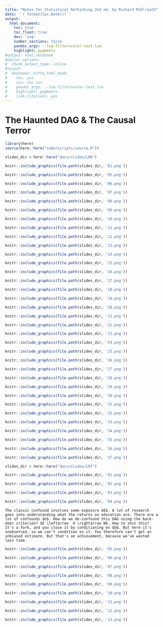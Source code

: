 ```yaml
---
title: "Notes for Statistical Rethinking 2nd ed. by Richard McElreath"
date: '`r format(Sys.Date())`'
output:
  html_document:
    toc: true
    toc_float: true
    dev: 'svg'
    number_sections: false
    pandoc_args: --lua-filter=color-text.lua
    highlight: pygments
#output: html_notebook
#editor_options: 
#  chunk_output_type: inline
#output:
#  bookdown::tufte_html_book:
#    toc: yes
#    css: toc.css
#    pandoc_args: --lua-filter=color-text.lua
#    highlight: pygments
#    link-citations: yes
---
```


# The Haunted DAG & The Causal Terror

```r
library(here)
source(here::here("code/scripts/source.R"))
```

```r
slides_dir = here::here("docs/slides/L06")
```

```r
knitr::include_graphics(file.path(slides_dir, '01.png'))
```

```r
knitr::include_graphics(file.path(slides_dir, '05.png'))
```

```r
knitr::include_graphics(file.path(slides_dir, '06.png'))
```

```r
knitr::include_graphics(file.path(slides_dir, '07.png'))
```

```r
knitr::include_graphics(file.path(slides_dir, '08.png'))
```

```r
knitr::include_graphics(file.path(slides_dir, '09.png'))
```


```r
knitr::include_graphics(file.path(slides_dir, '10.png'))
```

```r
knitr::include_graphics(file.path(slides_dir, '11.png'))
```

```r
knitr::include_graphics(file.path(slides_dir, '12.png'))
```

```r
knitr::include_graphics(file.path(slides_dir, '13.png'))
```

```r
knitr::include_graphics(file.path(slides_dir, '14.png'))
```

```r
knitr::include_graphics(file.path(slides_dir, '15.png'))
```

```r
knitr::include_graphics(file.path(slides_dir, '16.png'))
```

```r
knitr::include_graphics(file.path(slides_dir, '17.png'))
```

```r
knitr::include_graphics(file.path(slides_dir, '18.png'))
```

```r
knitr::include_graphics(file.path(slides_dir, '19.png'))
```

```r
knitr::include_graphics(file.path(slides_dir, '20.png'))
```

```r
knitr::include_graphics(file.path(slides_dir, '21.png'))
```



```r
knitr::include_graphics(file.path(slides_dir, '22.png'))
```



```r
knitr::include_graphics(file.path(slides_dir, '23.png'))
```



```r
knitr::include_graphics(file.path(slides_dir, '24.png'))
```



```r
knitr::include_graphics(file.path(slides_dir, '25.png'))
```



```r
knitr::include_graphics(file.path(slides_dir, '26.png'))
```

 

```r
knitr::include_graphics(file.path(slides_dir, '27.png'))
```


```r
knitr::include_graphics(file.path(slides_dir, '28.png'))
```

```r
knitr::include_graphics(file.path(slides_dir, '29.png'))
```

```r
knitr::include_graphics(file.path(slides_dir, '30.png'))
```

```r
knitr::include_graphics(file.path(slides_dir, '31.png'))
```

```r
knitr::include_graphics(file.path(slides_dir, '32.png'))
```



```r
knitr::include_graphics(file.path(slides_dir, '33.png'))
```

```r
knitr::include_graphics(file.path(slides_dir, '34.png'))
```

```r
knitr::include_graphics(file.path(slides_dir, '35.png'))
```

```r
knitr::include_graphics(file.path(slides_dir, '36.png'))
```

```r
knitr::include_graphics(file.path(slides_dir, '37.png'))
```

```r
slides_dir = here::here("docs/slides/L07")
```

```r
knitr::include_graphics(file.path(slides_dir, '01.png'))
```


```r
knitr::include_graphics(file.path(slides_dir, '02.png'))
```


```r
knitr::include_graphics(file.path(slides_dir, '03.png'))
```



```r
knitr::include_graphics(file.path(slides_dir, '04.png'))
```

```marginfigure
The classic confound involves some exposure $E$. A lot of research goes into understanding what the returns on education are. There are a lot of confounds $U$. How do we de-confound this DAG using the back-door criterion? $E \leftarrow  U \rightarrow W$. How to shut this? It's a fork, and you close it by conditioning on $U$. But here it's unobserved, so we can't condition on it. You therefore can't get an unbiased estimate. But that's an achievement, because we've wasted less time. 
```

```r
knitr::include_graphics(file.path(slides_dir, '05.png'))
```


```r
knitr::include_graphics(file.path(slides_dir, '06.png'))
```


```r
knitr::include_graphics(file.path(slides_dir, '07.png'))
```

```r
knitr::include_graphics(file.path(slides_dir, '08.png'))
```

```r
knitr::include_graphics(file.path(slides_dir, '09.png'))
```



```r
knitr::include_graphics(file.path(slides_dir, '10.png'))
```



```r
knitr::include_graphics(file.path(slides_dir, '11.png'))
```



```r
knitr::include_graphics(file.path(slides_dir, '12.png'))
```



```r
knitr::include_graphics(file.path(slides_dir, '13.png'))
```




